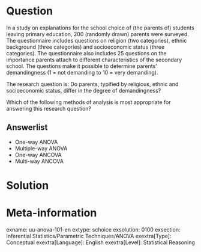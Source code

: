Question
========
In a study on explanations for the school choice of (the parents of) students leaving primary education, 200 (randomly drawn) parents were surveyed. The questionnaire includes questions on religion (two categories), ethnic background (three categories) and socioeconomic status (three categories). The questionnaire also includes 25 questions on the importance parents attach to different characteristics of the secondary school. The questions make it possible to determine parents' demandingness (1 = not demanding to 10 = very demanding).

The research question is: Do parents, typified by religious, ethnic and socioeconomic status, differ in the degree of demandingness?

Which of the following methods of analysis is most appropriate for answering this research question?

Answerlist
----------
* One-way ANOVA
* Multiple-way ANOVA
* One-way ANCOVA
* Multi-way ANCOVA


Solution
========

Meta-information
================
exname: uu-anova-101-en
extype: schoice
exsolution: 0100
exsection: Inferential Statistics/Parametric Techniques/ANOVA
exextra[Type]: Conceptual
exextra[Language]: English
exextra[Level]: Statistical Reasoning
